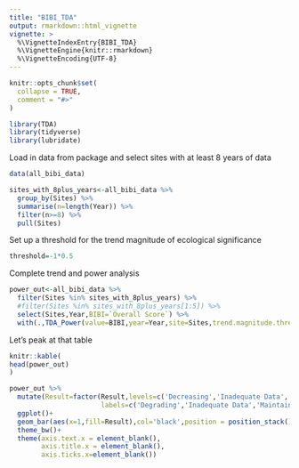 ```yaml
---
title: "BIBI_TDA"
output: rmarkdown::html_vignette
vignette: >
  %\VignetteIndexEntry{BIBI_TDA}
  %\VignetteEngine{knitr::rmarkdown}
  %\VignetteEncoding{UTF-8}
---
```


```r
knitr::opts_chunk$set(
  collapse = TRUE,
  comment = "#>"
)
```

```r
library(TDA)
library(tidyverse)
library(lubridate)
```

Load in data from package and select sites with at least 8 years of data
```r
data(all_bibi_data)

sites_with_8plus_years<-all_bibi_data %>%
  group_by(Sites) %>%
  summarise(n=length(Year)) %>%
  filter(n>=8) %>%
  pull(Sites)
```
Set up a threshold for the trend magnitude of ecological significance
```r
threshold=-1*0.5
```
Complete trend and power analysis
```r
power_out<-all_bibi_data %>%
  filter(Sites %in% sites_with_8plus_years) %>%
  #filter(Sites %in% sites_with_8plus_years[1:5]) %>%
  select(Sites,Year,BIBI=`Overall Score`) %>%
  with(.,TDA_Power(value=BIBI,year=Year,site=Sites,trend.magnitude.threshold = threshold))
```

Let's peak at that table
```r
knitr::kable(
head(power_out) 
)
```

```r
power_out %>%
  mutate(Result=factor(Result,levels=c('Decreasing','Inadequate Data','Maintaining','Increasing'),
                       labels=c('Degrading','Inadequate Data','Maintaining','Improving'))) %>%
  ggplot()+
  geom_bar(aes(x=1,fill=Result),col='black',position = position_stack())+
  theme_bw()+
  theme(axis.text.x = element_blank(),
        axis.title.x = element_blank(),
        axis.ticks.x=element_blank())

```
